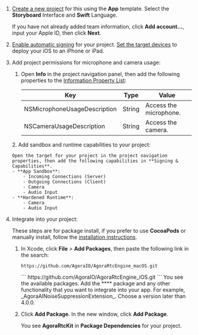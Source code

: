 
1.  [Create a new project](https://help.apple.com/xcode/mac/current/#/dev07db0e578) for this <Vpl k="NAME" /> <Vpl k="CLIENT" /> using the **App** template. Select the **Storyboard** Interface and **Swift** Language.

    If you have not already added team information, click **Add account…**, input your Apple ID, then click **Next**.

1.  [Enable automatic signing](https://help.apple.com/xcode/mac/current/#/dev23aab79b4) for your project.
    <PlatformWrapper platform="ios">
    [Set the target devices](https://help.apple.com/xcode/mac/current/#/deve69552ee5) to deploy your iOS <Vpl k="CLIENT" /> to an iPhone or iPad.
    </PlatformWrapper>
1.  Add project permissions for microphone and camera usage:

    1. Open **Info** in the project navigation panel, then add the following properties to the [Information Property List](https://help.apple.com/xcode/mac/current/#/dev3f399a2a6):

        | Key                          | Type   | Value                  |
        |------------------------------|--------|------------------------|
        | NSMicrophoneUsageDescription | String | Access the microphone. |
        | NSCameraUsageDescription     | String | Access the camera.     |

    <PlatformWrapper platform="macos">
    2. Add sandbox and runtime capabilities to your project:

        Open the target for your project in the project navigation properties, then add the following capabilities in **Signing & Capabilities**.
        - **App Sandbox**:
            - Incoming Connections (Server)
            - Outgoing Connections (Client)
            - Camera
            - Audio Input
        - **Hardened Runtime**:
            - Camera
            - Audio Input
    </PlatformWrapper>

1.  Integrate <Vpd k="SDK" /> into your project:

    These steps are for package install, if you prefer to use **CocoaPods** or manually install, follow the [installation instructions](../reference/downloads#manual-installation).

    1.  In Xcode, click **File** &gt; **Add Packages**, then paste the following link in the search:
        <PlatformWrapper platform="macos">
        ```
        https://github.com/AgoraIO/AgoraRtcEngine_macOS.git
        ```
        </PlatformWrapper>
        <PlatformWrapper platform="ios">
        ```
        https://github.com/AgoraIO/AgoraRtcEngine_iOS.git
        ```
        </PlatformWrapper>
        You see the available <Vg k="COMPANY_NAME" /> packages. Add the **<Vpl k="PACKAGE_NAME"/>** package and any other functionality that you want to integrate into your app. For example, _AgoraAINoiseSuppressionExtension_. Choose a version later than 4.0.0.

    1.  Click **Add Package**. In the new window, click **Add Package**.

        You see **AgoraRtcKit** in **Package Dependencies** for your project.




